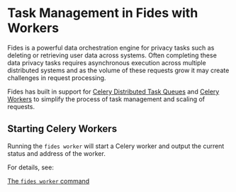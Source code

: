 # Task Management in Fides with Workers

Fides is a powerful data orchestration engine for privacy tasks such as deleting or retrieving user data across systems. Often completing these data privacy tasks requires asynchronous execution across multiple distributed systems and as the volume of these requests grow it may create challenges in request processing.

Fides has built in support for [Celery Distributed Task Queues](https://docs.celeryq.dev/en/stable/) and [Celery Workers](https://docs.celeryq.dev/en/stable/userguide/workers.html) to simplify the process of task management and scaling of requests.

## Starting Celery Workers
Running the ```fides worker``` will start a Celery worker and output the current status and address of the worker.

For details, see:

[The ```fides worker``` command](/docs/dev-docs/cli/task/cmd-worker)